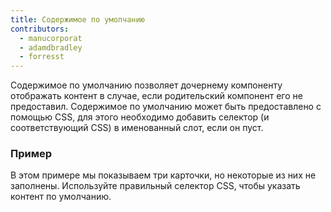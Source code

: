 ```yaml
---
title: Содержимое по умолчанию
contributors:
  - manucorporat
  - adamdbradley
  - forresst
---
```


Содержимое по умолчанию позволяет дочернему компоненту отображать контент в случае, если родительский компонент его не предоставил. Содержимое по умолчанию может быть предоставлено с помощью CSS, для этого необходимо добавить селектор (и соответствующий CSS) в именованный слот, если он пуст.

### Пример

В этом примере мы показываем три карточки, но некоторые из них не заполнены. Используйте правильный селектор CSS, чтобы указать контент по умолчанию.
